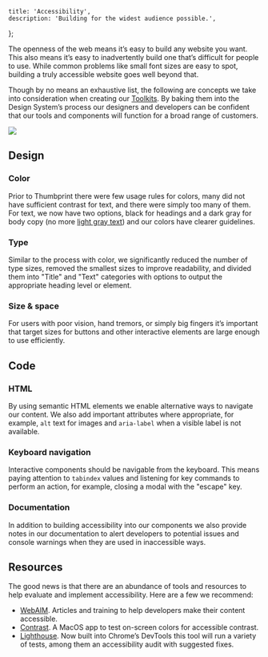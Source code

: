
    title: 'Accessibility',
    description: 'Building for the widest audience possible.',
};

The openness of the web means it’s easy to build any website you want. This also means it’s easy to inadvertently build one that’s difficult for people to use. While common problems like small font sizes are easy to spot, building a truly accessible website goes well beyond that.

Though by no means an exhaustive list, the following are concepts we take into consideration when creating our [Toolkits](/guide/product/toolkits/). By baking them into the Design System’s process our designers and developers can be confident that our tools and components will function for a broad range of customers.

![](/accessibility-illustration.svg)

## Design

### Color

Prior to Thumbprint there were few usage rules for colors, many did not have sufficient contrast for text, and there were simply too many of them. For text, we now have two options, black for headings and a dark gray for body copy (no more [light gray text](https://www.wired.com/2016/10/how-the-web-became-unreadable/!)) and our colors have clearer guidelines.

### Type

Similar to the process with color, we significantly reduced the number of type sizes, removed the smallest sizes to improve readability, and divided them into "Title" and "Text" categories with options to output the appropriate heading level or element.

### Size & space

For users with poor vision, hand tremors, or simply big fingers it’s important that target sizes for buttons and other interactive elements are large enough to use efficiently.

## Code

### HTML

By using semantic HTML elements we enable alternative ways to navigate our content. We also add important attributes where appropriate, for example, `alt` text for images and `aria-label` when a visible label is not available.

### Keyboard navigation

Interactive components should be navigable from the keyboard. This means paying attention to `tabindex` values and listening for key commands to perform an action, for example, closing a modal with the "escape" key.

### Documentation

In addition to building accessibility into our components we also provide notes in our documentation to alert developers to potential issues and console warnings when they are used in inaccessible ways.

## Resources

The good news is that there are an abundance of tools and resources to help evaluate and implement accessibility. Here are a few we recommend:

-   [WebAIM](https://webaim.org/). Articles and training to help developers make their content accessible.
-   [Contrast](https://itunes.apple.com/us/app/contrast-color-accessibility/id1254981365?mt=12). A MacOS app to test on-screen colors for accessible contrast.
-   [Lighthouse](https://developers.google.com/web/tools/lighthouse/). Now built into Chrome’s DevTools this tool will run a variety of tests, among them an accessibility audit with suggested fixes.

